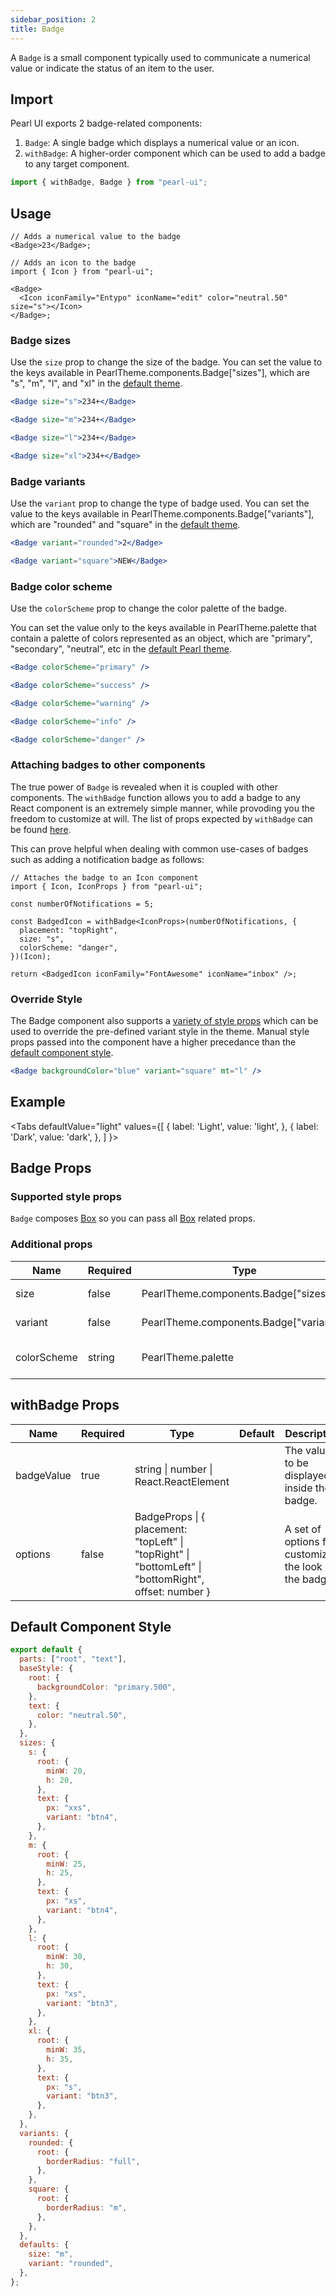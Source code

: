 ```yaml
---
sidebar_position: 2
title: Badge
---
```


A `Badge` is a small component typically used to communicate a numerical value or indicate the status of an item to the user.

## Import

Pearl UI exports 2 badge-related components:

1. `Badge`: A single badge which displays a numerical value or an icon.
2. `withBadge`: A higher-order component which can be used to add a badge to any target component.

```jsx
import { withBadge, Badge } from "pearl-ui";
```

## Usage

```tsx
// Adds a numerical value to the badge
<Badge>23</Badge>;

// Adds an icon to the badge
import { Icon } from "pearl-ui";

<Badge>
  <Icon iconFamily="Entypo" iconName="edit" color="neutral.50" size="s"></Icon>
</Badge>;
```

### Badge sizes

Use the `size` prop to change the size of the badge. You can set the value to the keys available in <t>PearlTheme.components.Badge["sizes"]</t>, which are <t>"s"</t>, <t>"m"</t>, <t>"l"</t>, and <t>"xl"</t> in the [default theme](#default-component-style).

```jsx
<Badge size="s">234+</Badge>

<Badge size="m">234+</Badge>

<Badge size="l">234+</Badge>

<Badge size="xl">234+</Badge>
```

### Badge variants

Use the `variant` prop to change the type of badge used. You can set the value to the keys available in <t>PearlTheme.components.Badge["variants"]</t>, which are <t>"rounded"</t> and <t>"square"</t> in the [default theme](#default-component-style).

```jsx
<Badge variant="rounded">2</Badge>

<Badge variant="square">NEW</Badge>
```

### Badge color scheme

Use the `colorScheme` prop to change the color palette of the badge.

You can set the value only to the keys available in <t>PearlTheme.palette</t> that contain a palette of colors represented as an object, which are <t>"primary"</t>, <t>"secondary"</t>, <t>"neutral"</t>, etc in the [default Pearl theme](../../theming/default-theme#color-palette).

```jsx
<Badge colorScheme="primary" />

<Badge colorScheme="success" />

<Badge colorScheme="warning" />

<Badge colorScheme="info" />

<Badge colorScheme="danger" />
```

### Attaching badges to other components

The true power of `Badge` is revealed when it is coupled with other components. The `withBadge` function allows you to add a badge to any React component is an extremely simple manner, while provoding you the freedom to customize at will. The list of props expected by `withBadge` can be found [here](#withbadge-props).

This can prove helpful when dealing with common use-cases of badges such as adding a notification badge as follows:

```tsx
// Attaches the badge to an Icon component
import { Icon, IconProps } from "pearl-ui";

const numberOfNotifications = 5;

const BadgedIcon = withBadge<IconProps>(numberOfNotifications, {
  placement: "topRight",
  size: "s",
  colorScheme: "danger",
})(Icon);

return <BadgedIcon iconFamily="FontAwesome" iconName="inbox" />;
```

### Override Style

The Badge component also supports a [variety of style props](#supported-style-props) which can be used to override the pre-defined variant style in the theme. Manual style props passed into the component have a higher precedance than the [default component style](#default-component-style).

```jsx
<Badge backgroundColor="blue" variant="square" mt="l" />
```

## Example


<Tabs
  defaultValue="light"
  values={[
    { label: 'Light', value: 'light', },
    { label: 'Dark', value: 'dark', },
  ]
}>
<TabItem value="light">

<Snack snackId="@agrawal-rohit/badge-light" />

</TabItem>

<TabItem value="dark">

<Snack snackId="@agrawal-rohit/badge-dark" />

</TabItem>
</Tabs>

## Badge Props

### Supported style props

`Badge` composes [Box](../layout/Box) so you can pass all [Box](../layout/Box) related props.

### Additional props

| Name        | Required | Type                                           | Default     | Description                        |
| ----------- | -------- | ---------------------------------------------- | ----------- | ---------------------------------- |
| size        | false    | <t>PearlTheme.components.Badge["sizes"]</t>    | `"m"`       | Size of the badge.                 |
| variant     | false    | <t>PearlTheme.components.Badge["variants"]</t> | `"rounded"` | Variant of the badge.              |
| colorScheme | string   | <t>PearlTheme.palette</t>                      | `"primary"` | Active color palette of the badge. |

## withBadge Props

| Name       | Required | Type                                                                                                                       | Default | Description                                             |
| ---------- | -------- | -------------------------------------------------------------------------------------------------------------------------- | ------- | ------------------------------------------------------- |
| badgeValue | true     | <t>string \| number \| React.ReactElement</t>                                                                              |         | The value to be displayed inside the badge.             |
| options    | false    | <t>BadgeProps</t> \| { placement: <t>"topLeft" \| "topRight" \| "bottomLeft" \| "bottomRight"</t>, offset: <t>number</t> } |         | A set of options for customizing the look of the badge. |

## Default Component Style

```js
export default {
  parts: ["root", "text"],
  baseStyle: {
    root: {
      backgroundColor: "primary.500",
    },
    text: {
      color: "neutral.50",
    },
  },
  sizes: {
    s: {
      root: {
        minW: 20,
        h: 20,
      },
      text: {
        px: "xxs",
        variant: "btn4",
      },
    },
    m: {
      root: {
        minW: 25,
        h: 25,
      },
      text: {
        px: "xs",
        variant: "btn4",
      },
    },
    l: {
      root: {
        minW: 30,
        h: 30,
      },
      text: {
        px: "xs",
        variant: "btn3",
      },
    },
    xl: {
      root: {
        minW: 35,
        h: 35,
      },
      text: {
        px: "s",
        variant: "btn3",
      },
    },
  },
  variants: {
    rounded: {
      root: {
        borderRadius: "full",
      },
    },
    square: {
      root: {
        borderRadius: "m",
      },
    },
  },
  defaults: {
    size: "m",
    variant: "rounded",
  },
};
```
